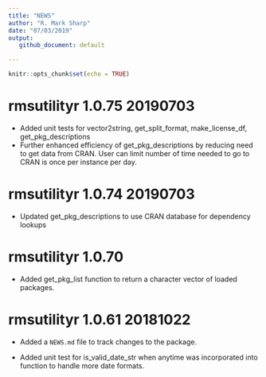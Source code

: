```yaml
---
title: "NEWS"
author: "R. Mark Sharp"
date: "07/03/2019"
output:
   github_document: default

---
```


```r
knitr::opts_chunk$set(echo = TRUE)
```
# rmsutilityr 1.0.75 20190703
-   Added unit tests for vector2string, get_split_format, make_license_df, 
    get_pkg_descriptions
-   Further enhanced efficiency of get_pkg_descriptions by reducing need to 
    get data from CRAN. User can limit number of time needed to go to CRAN
    is once per instance per day.

# rmsutilityr 1.0.74 20190703
-   Updated get_pkg_descriptions to use CRAN database for dependency lookups

# rmsutilityr 1.0.70

-   Added get_pkg_list function to return a character vector of loaded packages.

# rmsutilityr 1.0.61 20181022 

-   Added a `NEWS.md` file to track changes to the package.

-   Added unit test for is_valid_date_str when anytime was incorporated into 
         function to handle more date formats.


